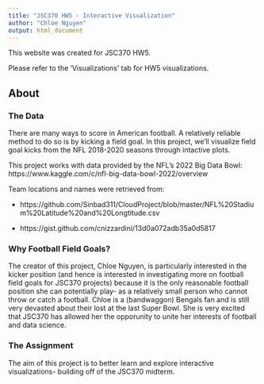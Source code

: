 ```yaml
---
title: "JSC370 HW5 - Interactive Visualization"
author: "Chloe Nguyen"
output: html_document
---
```


This website was created for JSC370 HW5.

Please refer to the 'Visualizations' tab for HW5 visualizations.

## About {.tabset}

### The Data

There are many ways to score in American football. A relatively reliable method to do so is by kicking a field goal. In this project, we'll visualize field goal kicks from the NFL 2018-2020 seasons through intactive plots.

This project works with data provided by the NFL's 2022 Big Data Bowl: https://www.kaggle.com/c/nfl-big-data-bowl-2022/overview

Team locations and names were retrieved from:

- https://github.com/Sinbad311/CloudProject/blob/master/NFL%20Stadium%20Latitude%20and%20Longtitude.csv

- https://gist.github.com/cnizzardini/13d0a072adb35a0d5817


### Why Football Field Goals?

The creator of this project, Chloe Nguyen, is particularly interested in the kicker position (and hence is interested in investigating more on football field goals for JSC370 projects) because it is the only reasonable football position she can potentially play- as a relatively small person who cannot throw or catch a football. Chloe is a (bandwaggon) Bengals fan and is still very devasted about their lost at the last Super Bowl. She is very excited that JSC370 has allowed her the opporunity to unite her interests of football and data science.


### The Assignment

The aim of this project is to better learn and explore interactive visualizations- building off of the JSC370 midterm.




